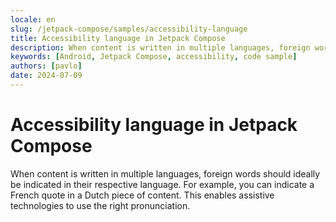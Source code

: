 ```yaml
---
locale: en
slug: /jetpack-compose/samples/accessibility-language
title: Accessibility language in Jetpack Compose
description: When content is written in multiple languages, foreign words should ideally be indicated in their respective language.
keywords: [Android, Jetpack Compose, accessibility, code sample]
authors: [pavlo]
date: 2024-07-09
---
```


# Accessibility language in Jetpack Compose

When content is written in multiple languages, foreign words should ideally be indicated in their respective language. For example, you can indicate a French quote in a Dutch piece of content. This enables assistive technologies to use the right pronunciation.

<CodeSample id="accessibility-language" platform="compose" locale="en"/>
